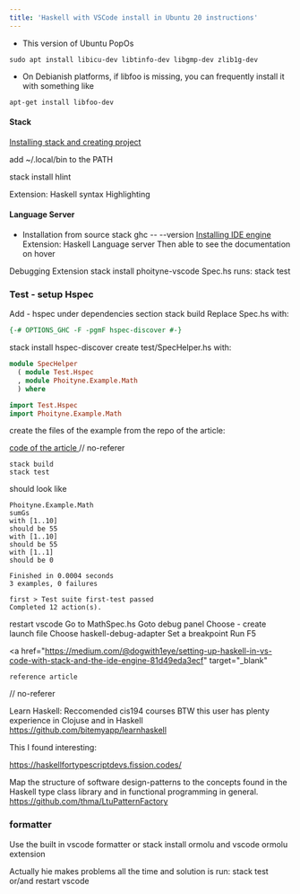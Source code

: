 ```yaml
---
title: 'Haskell with VSCode install in Ubuntu 20 instructions'
---
```


-   This version of Ubuntu PopOs

`sudo apt install libicu-dev libtinfo-dev libgmp-dev zlib1g-dev`

-   On Debianish platforms, if libfoo is missing, you can frequently install it with something like

`apt-get install libfoo-dev`

#### Stack

<a href="https://docs.haskellstack.org/en/stable/README/" target="_blank">
    Installing stack and creating project
</a>

add ~/.local/bin to the PATH

stack install hlint

Extension: Haskell syntax Highlighting

#### Language Server

-   Installation from source
    stack ghc -- --version
    <a href="https://github.com/haskell/haskell-ide-engine" target="_blank">
        Installing IDE engine
    </a>
    Extension: Haskell Language server
    Then able to see the documentation on hover

Debugging Extension
stack install phoityne-vscode
Spec.hs runs:
stack test

### Test - setup Hspec

Add - hspec under dependencies section
stack build
Replace Spec.hs with:

```hs
{-# OPTIONS_GHC -F -pgmF hspec-discover #-}
```

stack install hspec-discover
create test/SpecHelper.hs with:

```hs
module SpecHelper
  ( module Test.Hspec
  , module Phoityne.Example.Math
  ) where

import Test.Hspec
import Phoityne.Example.Math
```

create the files of the example from the repo of the article:

<a href="https://github.com/dogwith1eye/my-project" target="_blank">
    code of the article
</a>
// no-referer

```shell
stack build
stack test
```

should look like

```shell
Phoityne.Example.Math
sumGs
with [1..10]
should be 55
with [1..10]
should be 55
with [1..1]
should be 0

Finished in 0.0004 seconds
3 examples, 0 failures

first > Test suite first-test passed
Completed 12 action(s).

```

restart vscode
Go to MathSpec.hs
Goto debug panel
Choose - create launch file
Choose haskell-debug-adapter
Set a breakpoint
Run F5

<a
    href="https://medium.com/@dogwith1eye/setting-up-haskell-in-vs-code-with-stack-and-the-ide-engine-81d49eda3ecf"
    target="_blank"
>
    reference article
</a>
// no-referer

Learn Haskell:
Reccomended cis194 courses
BTW this user has plenty experience in Clojuse and in Haskell
https://github.com/bitemyapp/learnhaskell

This I found interesting:

https://haskellfortypescriptdevs.fission.codes/

Map the structure of software design-patterns to the concepts found in the Haskell type class library and in functional programming in general.
https://github.com/thma/LtuPatternFactory

### formatter

Use the built in vscode formatter
or
stack install ormolu and vscode ormolu extension

Actually hie makes problems all the time and solution is
run: stack test
or/and
restart vscode
